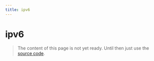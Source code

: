 ```yaml
---
title: ipv6
---
```


# ipv6

> The content of this page is not yet ready. Until then just use the [source code](https://github.com/fabian-hiller/valibot/blob/main/library/src/validations/ipv6/ipv6.ts).
